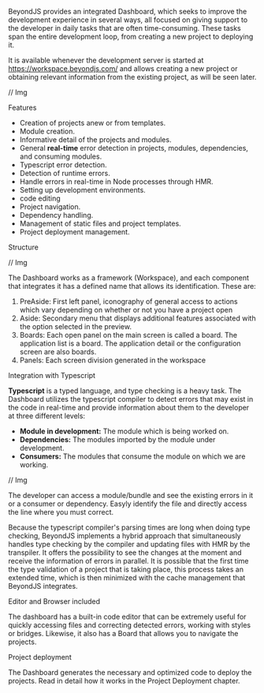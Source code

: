 
<Title>Workspace</Title>

BeyondJS provides an integrated Dashboard, which seeks to improve the development experience in several ways, all focused on giving support to the developer in daily tasks that are often time-consuming. These tasks span the entire development loop, from creating a new project to deploying it.

It is available whenever the development server is started at <ELink to="https://workspace.beyondjs.com/">https://workspace.beyondjs.com/</ELink> and allows creating a new project or obtaining relevant information from the existing project, as will be seen later.

// Img

<Subtitle>Features</Subtitle>

-   Creation of projects anew or from templates.
-   Module creation.
-   Informative detail of the projects and modules.
-   General **real-time** error detection in projects, modules, dependencies, and consuming modules.
-   Typescript error detection.
-   Detection of runtime errors.
-   Handle errors in real-time in Node processes through HMR.
-   Setting up development environments.
-   code editing
-   Project navigation.
-   Dependency handling.
-   Management of static files and project templates.
-   Project deployment management.

<Subtitle>Structure</Subtitle>

// Img

The Dashboard works as a framework (Workspace), and each component that integrates it has a defined name that allows its identification. These are:

1.  PreAside: First left panel, iconography of general access to actions which vary depending on whether or not you have a project open
2.  Aside: Secondary menu that displays additional features associated with the option selected in the preview.
3.  Boards: Each open panel on the main screen is called a board. The application list is a board. The application detail or the configuration screen are also boards.
4.  Panels: Each screen division generated in the workspace

<Subtitle>Integration with Typescript</Subtitle>

**Typescript** is a typed language, and type checking is a heavy task. The Dashboard utilizes the typescript compiler to detect errors that may exist in the code in real-time and provide information about them to the developer at three different levels:

-   **Module in development:** The module which is being worked on.
-   **Dependencies:** The modules imported by the module under development.
-   **Consumers:** The modules that consume the module on which we are working.

// Img

The developer can access a module/bundle and see the existing errors in it or a consumer or dependency. Easyly identify the file and directly access the line where you must correct.

Because the typescript compiler's parsing times are long when doing type checking, BeyondJS implements a hybrid approach that simultaneously handles type checking by the compiler and updating files with HMR by the transpiler. It offers the possibility to see the changes at the moment and receive the information of errors in parallel. It is possible that the first time the type validation of a project that is taking place, this process takes an extended time, which is then minimized with the cache management that BeyondJS integrates.

<Subtitle>Editor and Browser included</Subtitle>

The dashboard has a built-in code editor that can be extremely useful for quickly accessing files and correcting detected errors, working with styles or bridges. Likewise, it also has a Board that allows you to navigate the projects.

<Subtitle>Project deployment</Subtitle>

The Dashboard generates the necessary and optimized code to deploy the projects. Read in detail how it works in the <Link to="/docs/deployment">Project Deployment chapter.</Link>
